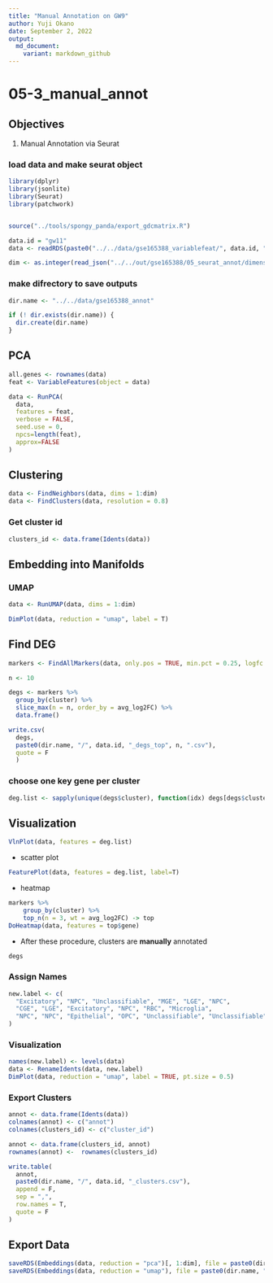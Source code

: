```yaml
---
title: "Manual Annotation on GW9"
author: Yuji Okano
date: September 2, 2022
output:
  md_document:
    variant: markdown_github
---
```


# 05-3_manual_annot

## Objectives

1.  Manual Annotation via Seurat

### load data and make seurat object

```r
library(dplyr)
library(jsonlite)
library(Seurat)
library(patchwork)


source("../tools/spongy_panda/export_gdcmatrix.R")

data.id = "gw11"
data <- readRDS(paste0("../../data/gse165388_variablefeat/", data.id, "feat_seurat_pbj.rds"))

dim <- as.integer(read_json("../../out/gse165388/05_seurat_annot/dimensionality.json", simplifyVector = TRUE)[data.id])
```

### make difrectory to save outputs
```r
dir.name <- "../../data/gse165388_annot"

if (! dir.exists(dir.name)) {
  dir.create(dir.name)
}
```

## PCA
```r
all.genes <- rownames(data)
feat <- VariableFeatures(object = data)

data <- RunPCA(
  data,
  features = feat,
  verbose = FALSE,
  seed.use = 0,
  npcs=length(feat),
  approx=FALSE
)
```

## Clustering
```r
data <- FindNeighbors(data, dims = 1:dim)
data <- FindClusters(data, resolution = 0.8)
```

### Get cluster id
```r
clusters_id <- data.frame(Idents(data))
```

## Embedding into Manifolds
### UMAP
```r
data <- RunUMAP(data, dims = 1:dim)

DimPlot(data, reduction = "umap", label = T)
```

## Find DEG
```r
markers <- FindAllMarkers(data, only.pos = TRUE, min.pct = 0.25, logfc.threshold = 0.25)
```

```r
n <- 10

degs <- markers %>%
  group_by(cluster) %>%
  slice_max(n = n, order_by = avg_log2FC) %>%
  data.frame()

write.csv(
  degs, 
  paste0(dir.name, "/", data.id, "_degs_top", n, ".csv"),
  quote = F
  )
```

### choose one key gene per cluster
```r
deg.list <- sapply(unique(degs$cluster), function(idx) degs[degs$cluster==idx, ]$gene[1])
```


## Visualization

```r
VlnPlot(data, features = deg.list)
```

- scatter plot

```r
FeaturePlot(data, features = deg.list, label=T)
```

- heatmap

```r
markers %>%
    group_by(cluster) %>%
    top_n(n = 3, wt = avg_log2FC) -> top
DoHeatmap(data, features = top$gene)
```

- After these procedure, clusters are **manually** annotated

```r
degs
```

### Assign Names
```r
new.label <- c(
  "Excitatory", "NPC", "Unclassifiable", "MGE", "LGE", "NPC",
  "CGE", "LGE", "Excitatory", "NPC", "RBC", "Microglia",
  "NPC", "NPC", "Epithelial", "OPC", "Unclassifiable", "Unclassifiable"
)
```

### Visualization
```r
names(new.label) <- levels(data)
data <- RenameIdents(data, new.label)
DimPlot(data, reduction = "umap", label = TRUE, pt.size = 0.5)
```

### Export Clusters 
```r
annot <- data.frame(Idents(data))
colnames(annot) <- c("annot")
colnames(clusters_id) <- c("cluster_id")

annot <- data.frame(clusters_id, annot)
rownames(annot) <-  rownames(clusters_id)

write.table(
  annot,
  paste0(dir.name, "/", data.id, "_clusters.csv"),
  append = F,
  sep = ",", 
  row.names = T,
  quote = F
)
```


## Export Data
```r
saveRDS(Embeddings(data, reduction = "pca")[, 1:dim], file = paste0(dir.name, "/", data.id, "pca.rds"))
saveRDS(Embeddings(data, reduction = "umap"), file = paste0(dir.name, "/", data.id, "umap.rds"))
```